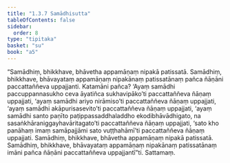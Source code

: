 ```yaml
---
title: "1.3.7 Samādhisutta"
tableOfContents: false
sidebar:
  order: 8
type: "tipitaka"
basket: "su"
book: "a5"
---
```



<DynamicBreadcrumb />

<Division number="27" book="a5" bookNo="16" page="20">

<Paragraph number="103" book="a5">
“Samādhiṃ, bhikkhave, bhāvetha appamāṇaṃ nipakā patissatā. Samādhiṃ, bhikkhave, bhāvayataṃ appamāṇaṃ nipakānaṃ patissatānaṃ pañca ñāṇāni paccattaññeva uppajjanti. Katamāni pañca? ‘Ayaṃ samādhi paccuppannasukho ceva āyatiñca sukhavipāko’ti paccattaññeva ñāṇaṃ uppajjati, ‘ayaṃ samādhi ariyo nirāmiso’ti paccattaññeva ñāṇaṃ uppajjati, ‘ayaṃ samādhi akāpurisasevito’ti paccattaññeva ñāṇaṃ uppajjati, ‘ayaṃ samādhi santo paṇīto paṭippassaddhaladdho ekodibhāvādhigato, na sasaṅkhāraniggayhavāritagato’ti paccattaññeva ñāṇaṃ uppajjati, ‘sato kho panāhaṃ imaṃ samāpajjāmi sato vuṭṭhahāmī’ti paccattaññeva ñāṇaṃ uppajjati.
</Paragraph>

<Paragraph number="104" book="a5">
Samādhiṃ, bhikkhave, bhāvetha appamāṇaṃ nipakā patissatā. Samādhiṃ, bhikkhave, bhāvayataṃ appamāṇaṃ nipakānaṃ patissatānaṃ imāni pañca ñāṇāni paccattaññeva uppajjantī”ti.

</Paragraph>
</Division>

<Paragraph number="105" type="center" book="a5">
Sattamaṃ.
</Paragraph>